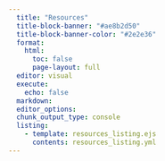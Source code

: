 ```yaml
---
  title: "Resources"
  title-block-banner: "#ae8b2d50"
  title-block-banner-color: "#2e2e36"
  format:
    html:
      toc: false
      page-layout: full
  editor: visual
  execute:
    echo: false
  markdown: 
  editor_options: 
  chunk_output_type: console
  listing:
    - template: resources_listing.ejs
      contents: resources_listing.yml
---
```

